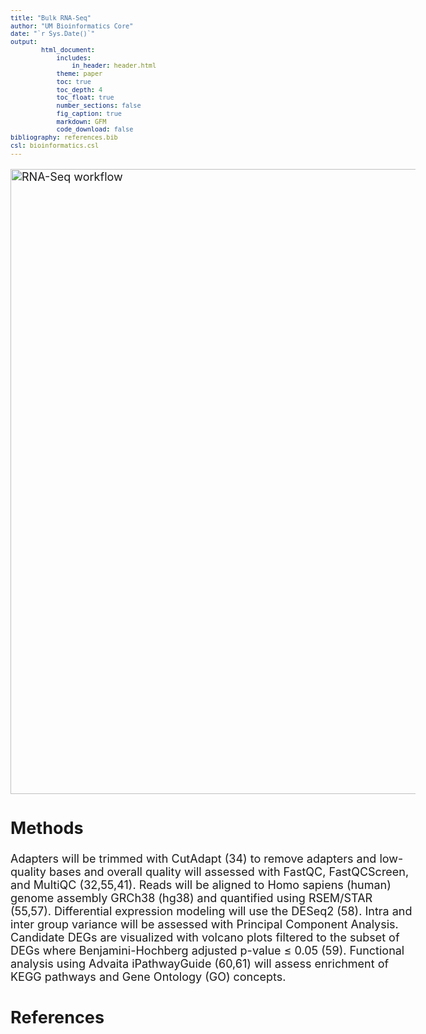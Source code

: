 ```yaml
---
title: "Bulk RNA-Seq"
author: "UM Bioinformatics Core"
date: "`r Sys.Date()`"
output:
        html_document:
            includes:
                in_header: header.html
            theme: paper
            toc: true
            toc_depth: 4
            toc_float: true
            number_sections: false
            fig_caption: true
            markdown: GFM
            code_download: false
bibliography: references.bib
csl: bioinformatics.csl
---
```


<style type="text/css">
body, td {
   font-size: 18px;
}
code.r{
  font-size: 12px;
}
pre {
  font-size: 12px
}
</style>

<img src="images/bulk-rna-seq-workflow.png" alt="RNA-Seq workflow" style="width: 1000px;"/>

## Methods

Adapters will be trimmed with CutAdapt (34) to remove adapters and low-quality bases and overall quality will assessed with FastQC, FastQCScreen, and MultiQC (32,55,41). Reads will be aligned to Homo sapiens (human) genome assembly GRCh38 (hg38) and quantified using RSEM/STAR (55,57). Differential expression modeling  will use the DESeq2 (58). Intra and inter group variance will be assessed with Principal Component Analysis. Candidate DEGs are visualized with volcano plots filtered to the subset of DEGs where Benjamini-Hochberg adjusted p-value ≤ 0.05 (59). Functional analysis using Advaita iPathwayGuide (60,61) will assess enrichment of KEGG pathways and Gene Ontology (GO) concepts.

## References